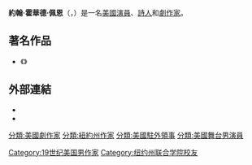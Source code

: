 {{noteTA
|G1=PP
|1=zh-hk:尊·侯活·披; zh-tw:約翰·霍華德·佩恩; zh-hans:约翰·霍华德·佩恩;
|2=zh-hk:尊·披; zh-tw:約翰·佩恩; zh-hans:约翰·佩恩;
}}
{{About|劇作家約翰·霍華德·佩恩|其他同名人士|約翰·佩恩}}
{{expand|time=2015-07-30T15:36:59+00:00}}
{{unreferenced|time=2015-07-30T15:36:59+00:00}}
{{Infobox person
| 前綴尊稱   = 
| 姓名       = 約翰·霍華德·佩恩
| 後綴尊稱   = 
| 圖像       = John Howard Payne MET 37.14.33.jpg
| 圖像大小   = 250px
| 圖像替代   = 
| 圖像說明   = 
| 原文名     = John Howard Payne
| 語系       = 
| 羅馬拼音   = 
| 本名       = 
| 英文名     =
| 字         = 
| 號         =  
| 出生名     =
| 出生日期   = {{Birth date|1791|6|9}}
| 出生地     = {{flag|United States|1777}}[[紐約州|紐約州]][[紐約市|紐約市]]
| 受洗       = 
| 失蹤日期   = 
| 失蹤地     = 
| 失蹤情況   = 
| 死亡日期   = {{Death date and age|1852|4|10|1791|6|9}}
| 死亡地     = {{flag|鄂圖曼帝國}}[[突尼斯市|突尼斯市]]
| 死因       = 
| 遺體發現地 = 
| 墓地       = 
| 墓地坐標   = 
| 紀念建築   = 
| 居住地     = 
| 國籍       = 
| 籍貫       = 
| 別名       = 
| 種族       = 
| 語言       = 
| 公民權     = 
| 教育程度   = 
| 母校       = {{le|聯合學院|Union College}}
| 職業       = [[演員|演員]]<br />[[詩人|詩人]]<br />[[劇作家|劇作家]]
| 活躍時期   = 
| 僱主       = 
| 組織       = 
| 機構       = 
| 知名原因   = 
| 知名作品   = 
| 風格       = 
| 受影響於   = 
| 影響於     = 
| 家鄉       = 
| 薪金       = 
| 凈資產     = 
| 身高       = 
| 體重       = 
| 髮色       = 
| 瞳色       = 
| 三圍       = 
| 電視節目   = 
| 頭銜       = 
| 頭銜時期   = 
| 前任       = 
| 繼任       = 
| 政黨       = 
| 政治運動   = 
| 競爭者     = 
| 董事會     = 
| 宗教信仰   = 
| 宗派       = 
| 刑事起訴   = 
| 刑事處罰   = 
| 刑事狀況   = 
| 配偶       = 
| 伴侶       = 
| 子女       = 
| 父母       = 
| 親屬       = 
| 呼號       = 
| 獲獎       = 
| 簽名       = 
| 簽名大小   = 
| 簽名替代   = 
| 網站       = 
| 腳註       = 
| 寬度       = 
}}
'''約翰·霍華德·佩恩'''（{{lang-en|'''John Howard Payne'''}}，{{bd|1791年|6月9日|1852年|4月10日|catIdx=Payne, John}}）是一名[[美國|美國]][[演員|演員]]、[[詩人|詩人]]和[[劇作家|劇作家]]。

== 著名作品 ==
* 《{{le|可愛的家|Home! Sweet Home!}}》

== 外部連結 ==
{{commons category|John Howard Payne}}
* {{Librivox author|id=2521}}
* {{Find a Grave|6258401}}

{{Authority control}}

{{DEFAULTSORT:Payne, John}}
[[分類:美國劇作家|分類:美國劇作家]]
[[分類:紐約州作家|分類:紐約州作家]]
[[分類:美國駐外領事|分類:美國駐外領事]]
[[分類:美國舞台男演員|分類:美國舞台男演員]]
[[Category:19世纪美国男作家|Category:19世纪美国男作家]]
[[Category:纽约州联合学院校友|Category:纽约州联合学院校友]]